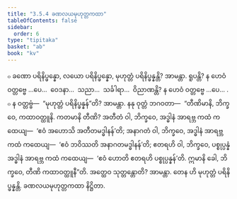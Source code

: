 ```yaml
---
title: "3.5.4 ခဏလယမုဟုတ္တကထာ"
tableOfContents: false
sidebar:
  order: 6
type: "tipitaka"
basket: "ab"
book: "kv"
---
```



<DynamicBreadcrumb />

<Division number="722" book="kv">

<Paragraph number="2305" book="kv">
๐ ခဏော ပရိနိပ္ဖန္နော, လယော ပရိနိပ္ဖန္နော, မုဟုတ္တံ ပရိနိပ္ဖန္နန္တိ? အာမန္တာ. ရူပန္တိ? န ဟေဝံ ဝတ္တဗ္ဗေ …ပေ…  ဝေဒနာ…  သညာ…  သင်္ခါရာ…  ဝိညာဏန္တိ? န ဟေဝံ ဝတ္တဗ္ဗေ …ပေ… .
</Paragraph>

</Division>
<Division number="723" book="kv">

<Paragraph number="2306" book="kv">
๐ န ဝတ္တဗ္ဗံ—  “မုဟုတ္တံ ပရိနိပ္ဖန္နန်”တိ? အာမန္တာ. နနု ဝုတ္တံ ဘဂဝတာ—  “တီဏိမာနိ, ဘိက္ခဝေ, ကထာဝတ္ထူနိ. ကတမာနိ တီဏိ? အတီတံ ဝါ, ဘိက္ခဝေ, အဒ္ဓါနံ အာရဗ္ဘ ကထံ ကထေယျ—  ‘ဧဝံ အဟောသိ အတီတမဒ္ဓါနန်’တိ; အနာဂတံ ဝါ, ဘိက္ခဝေ, အဒ္ဓါနံ အာရဗ္ဘ ကထံ ကထေယျ—  ‘ဧဝံ ဘဝိဿတိ အနာဂတမဒ္ဓါနန်’တိ; ဧတရဟိ ဝါ, ဘိက္ခဝေ, ပစ္စုပ္ပန္နံ အဒ္ဓါနံ အာရဗ္ဘ ကထံ ကထေယျ—  ‘ဧဝံ ဟောတိ ဧတရဟိ ပစ္စုပ္ပန္နန်’တိ. ဣမာနိ ခေါ, ဘိက္ခဝေ, တီဏိ ကထာဝတ္ထူနီ”တိ. အတ္ထေဝ သုတ္တန္တောတိ? အာမန္တာ. တေန ဟိ မုဟုတ္တံ ပရိနိပ္ဖန္နန္တိ.

</Paragraph>
</Division>

<Paragraph number="2307" type="center" book="kv">
ခဏလယမုဟုတ္တကထာ နိဋ္ဌိတာ.
</Paragraph>